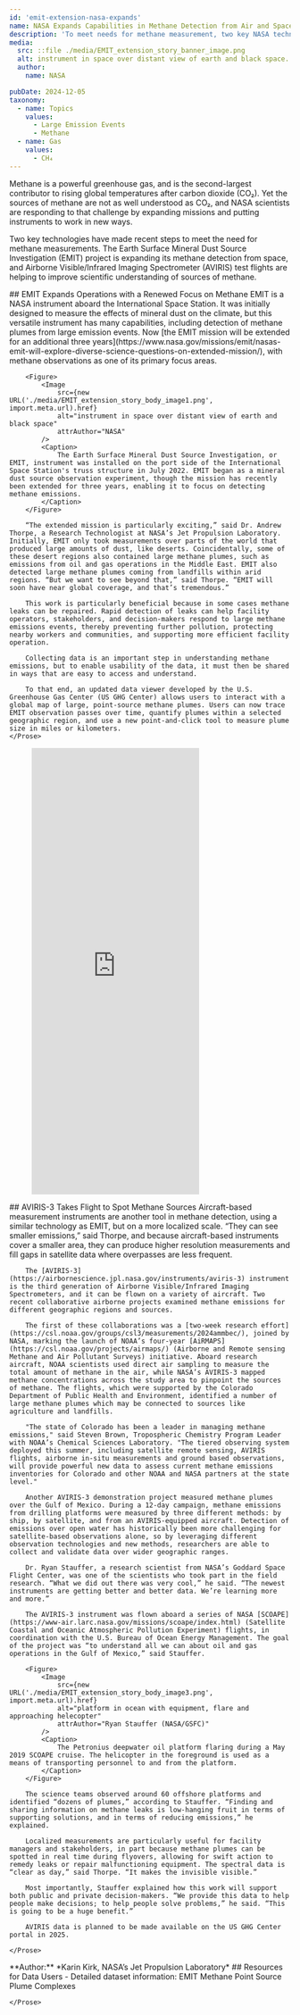 ```yaml
---
id: 'emit-extension-nasa-expands'
name: NASA Expands Capabilities in Methane Detection from Air and Space
description: 'To meet needs for methane measurement, two key NASA technologies have made recent steps. The Earth Surface Mineral Dust Source Investigation (EMIT) project is expanding its methane detection from space, and Airborne Visible/Infrared Imaging Spectrometer (AVIRIS) test flights are helping to improve scientific understanding of sources of methane. '
media:
  src: ::file ./media/EMIT_extension_story_banner_image.png
  alt: instrument in space over distant view of earth and black space.
  author:
    name: NASA

pubDate: 2024-12-05
taxonomy:
  - name: Topics
    values:
      - Large Emission Events
      - Methane
  - name: Gas
    values:
      - CH₄
---
```


<Block>
  <Prose>
  Methane is a powerful greenhouse gas, and is the second-largest contributor to rising global temperatures after carbon dioxide (CO₂). Yet the sources of methane are not as well understood as CO₂, and NASA scientists are responding to that challenge by expanding missions and putting instruments to work in new ways.

  Two key technologies have made recent steps to meet the need for methane measurements. The Earth Surface Mineral Dust Source Investigation (EMIT) project is expanding its methane detection from space, and Airborne Visible/Infrared Imaging Spectrometer (AVIRIS) test flights are helping to improve scientific understanding of sources of methane. 
  </Prose>
  </Block>

<Block>
    <Prose>
        ## EMIT Expands Operations with a Renewed Focus on Methane
        EMIT is a NASA instrument aboard the International Space Station. It was initially designed to measure the effects of mineral dust on the climate, but this versatile instrument has many capabilities, including detection of methane plumes from large emission events. Now [the EMIT mission will be extended for an additional three years](https://www.nasa.gov/missions/emit/nasas-emit-will-explore-diverse-science-questions-on-extended-mission/), with methane observations as one of its primary focus areas. 

        <Figure>
            <Image
                src={new URL('./media/EMIT_extension_story_body_image1.png', import.meta.url).href}
                alt="instrument in space over distant view of earth and black space"
                attrAuthor="NASA"
            />
            <Caption>
                The Earth Surface Mineral Dust Source Investigation, or EMIT, instrument was installed on the port side of the International Space Station's truss structure in July 2022. EMIT began as a mineral dust source observation experiment, though the mission has recently been extended for three years, enabling it to focus on detecting methane emissions.
            </Caption>
        </Figure>

        “The extended mission is particularly exciting,” said Dr. Andrew Thorpe, a Research Technologist at NASA’s Jet Propulsion Laboratory. Initially, EMIT only took measurements over parts of the world that produced large amounts of dust, like deserts. Coincidentally, some of these desert regions also contained large methane plumes, such as emissions from oil and gas operations in the Middle East. EMIT also detected large methane plumes coming from landfills within arid regions. “But we want to see beyond that,” said Thorpe. “EMIT will soon have near global coverage, and that’s tremendous.”

        This work is particularly beneficial because in some cases methane leaks can be repaired. Rapid detection of leaks can help facility operators, stakeholders, and decision-makers respond to large methane emissions events, thereby preventing further pollution, protecting nearby workers and communities, and supporting more efficient facility operation.

        Collecting data is an important step in understanding methane emissions, but to enable usability of the data, it must then be shared in ways that are easy to access and understand.

        To that end, an updated data viewer developed by the U.S. Greenhouse Gas Center (US GHG Center) allows users to interact with a global map of large, point-source methane plumes. Users can now trace EMIT observation passes over time, quantify plumes within a selected geographic region, and use a new point-and-click tool to measure plume size in miles or kilometers. 
    </Prose>
</Block>
<Block type="wide">
  <Figure>
    <Embed
      height="800"
      src="https://earth.gov/ghgcenter/custom-interfaces/emit-ch4plume-v1"
    />
  </Figure>
</Block>

<Block>
    <Prose>
        ## AVIRIS-3 Takes Flight to Spot Methane Sources
        Aircraft-based measurement instruments are another tool in methane detection, using a similar technology as EMIT, but on a more localized scale. “They can see smaller emissions,” said Thorpe, and because aircraft-based instruments cover a smaller area, they can produce higher resolution measurements and fill gaps in satellite data where overpasses are less frequent.

        The [AVIRIS-3](https://airbornescience.jpl.nasa.gov/instruments/aviris-3) instrument is the third generation of Airborne Visible/Infrared Imaging Spectrometers, and it can be flown on a variety of aircraft. Two recent collaborative airborne projects examined methane emissions for different geographic regions and sources.

        The first of these collaborations was a [two-week research effort](https://csl.noaa.gov/groups/csl3/measurements/2024ammbec/), joined by NASA, marking the launch of NOAA’s four-year [AiRMAPS](https://csl.noaa.gov/projects/airmaps/) (Airborne and Remote sensing Methane and Air Pollutant Surveys) initiative. Aboard research aircraft, NOAA scientists used direct air sampling to measure the total amount of methane in the air, while NASA’s AVIRIS-3 mapped methane concentrations across the study area to pinpoint the sources of methane. The flights, which were supported by the Colorado Department of Public Health and Environment, identified a number of large methane plumes which may be connected to sources like agriculture and landfills.

        "The state of Colorado has been a leader in managing methane emissions," said Steven Brown, Tropospheric Chemistry Program Leader with NOAA’s Chemical Sciences Laboratory. "The tiered observing system deployed this summer, including satellite remote sensing, AVIRIS flights, airborne in-situ measurements and ground based observations, will provide powerful new data to assess current methane emissions inventories for Colorado and other NOAA and NASA partners at the state level."

        Another AVIRIS-3 demonstration project measured methane plumes over the Gulf of Mexico. During a 12-day campaign, methane emissions from drilling platforms were measured by three different methods: by ship, by satellite, and from an AVIRIS-equipped aircraft. Detection of emissions over open water has historically been more challenging for satellite-based observations alone, so by leveraging different observation technologies and new methods, researchers are able to collect and validate data over wider geographic ranges. 

        Dr. Ryan Stauffer, a research scientist from NASA’s Goddard Space Flight Center, was one of the scientists who took part in the field research. “What we did out there was very cool,” he said. “The newest instruments are getting better and better data. We’re learning more and more.”

        The AVIRIS-3 instrument was flown aboard a series of NASA [SCOAPE](https://www-air.larc.nasa.gov/missions/scoape/index.html) (Satellite Coastal and Oceanic Atmospheric Pollution Experiment) flights, in coordination with the U.S. Bureau of Ocean Energy Management. The goal of the project was “to understand all we can about oil and gas operations in the Gulf of Mexico,” said Stauffer.

        <Figure>
            <Image
                src={new URL('./media/EMIT_extension_story_body_image3.png', import.meta.url).href}
                alt="platform in ocean with equipment, flare and approaching helecopter"
                attrAuthor="Ryan Stauffer (NASA/GSFC)"
            />
            <Caption>
                The Petronius deepwater oil platform flaring during a May 2019 SCOAPE cruise. The helicopter in the foreground is used as a means of transporting personnel to and from the platform.
            </Caption>
        </Figure>

        The science teams observed around 60 offshore platforms and identified “dozens of plumes,” according to Stauffer. “Finding and sharing information on methane leaks is low-hanging fruit in terms of supporting solutions, and in terms of reducing emissions,” he explained.

        Localized measurements are particularly useful for facility managers and stakeholders, in part because methane plumes can be spotted in real time during flyovers, allowing for swift action to remedy leaks or repair malfunctioning equipment. The spectral data is “clear as day,” said Thorpe. “It makes the invisible visible.”

        Most importantly, Stauffer explained how this work will support both public and private decision-makers. “We provide this data to help people make decisions; to help people solve problems,” he said. “This is going to be a huge benefit.”

        AVIRIS data is planned to be made available on the US GHG Center portal in 2025.
    
    </Prose>
</Block>

<Block>
  <Prose>
    **Author:**
    *Karin Kirk, NASA’s Jet Propulsion Laboratory*
  </Prose>
</Block>

<Block>
    <Prose>
        ## Resources for Data Users 
        - Detailed dataset information: <Link to='/data-catalog/emit-ch4plume-v1'>EMIT Methane Point Source Plume Complexes</Link>

    </Prose>
</Block>
